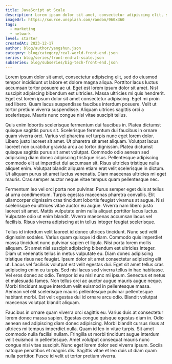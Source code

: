 ```yaml
---
title: JavaScript at Scale
description: Lorem ipsum dolor sit amet, consectetur adipiscing elit, sed do eiusmod tempor incididunt ut labore et dolore magna aliqua. Ut enim ad minim veniam, quis nostrud exercitation ullamco.
imageUrl: https://source.unsplash.com/random/960x360
tags:
  - marketing
  - network
level: starter
createdAt: 2023-12-17
author: blog/author/yangshun.json
category: blog/category/real-world-front-end.json
series: blog/series/front-end-at-scale.json
subseries: blog/subseries/big-tech-front-end.json
---
```


Lorem ipsum dolor sit amet, consectetur adipiscing elit, sed do eiusmod tempor incididunt ut labore et dolore magna aliqua. Porttitor lacus luctus accumsan tortor posuere ac ut. Eget est lorem ipsum dolor sit amet. Nisl suscipit adipiscing bibendum est ultricies. Massa ultricies mi quis hendrerit. Eget est lorem ipsum dolor sit amet consectetur adipiscing. Eget mi proin sed libero. Quam lacus suspendisse faucibus interdum posuere. Velit ut tortor pretium viverra suspendisse. Aliquam ultrices sagittis orci a scelerisque. Mauris nunc congue nisi vitae suscipit tellus.

Quis enim lobortis scelerisque fermentum dui faucibus in. Platea dictumst quisque sagittis purus sit. Scelerisque fermentum dui faucibus in ornare quam viverra orci. Varius vel pharetra vel turpis nunc eget lorem dolor. Libero justo laoreet sit amet. Ut pharetra sit amet aliquam. Volutpat lacus laoreet non curabitur gravida arcu ac tortor dignissim. Platea dictumst quisque sagittis purus sit amet volutpat. Commodo odio aenean sed adipiscing diam donec adipiscing tristique risus. Pellentesque adipiscing commodo elit at imperdiet dui accumsan sit. Risus ultricies tristique nulla aliquet enim. Volutpat blandit aliquam etiam erat velit scelerisque in dictum. Ut aliquam purus sit amet luctus venenatis. Diam maecenas ultricies mi eget mauris. Cras semper auctor neque vitae tempus quam pellentesque nec.

Fermentum leo vel orci porta non pulvinar. Purus semper eget duis at tellus at urna condimentum. Turpis egestas maecenas pharetra convallis. Elit ullamcorper dignissim cras tincidunt lobortis feugiat vivamus at augue. Nisi scelerisque eu ultrices vitae auctor eu augue. Viverra nam libero justo laoreet sit amet. Mattis vulputate enim nulla aliquet porttitor lacus luctus. Vulputate odio ut enim blandit. Viverra maecenas accumsan lacus vel facilisis. Risus viverra adipiscing at in tellus integer feugiat scelerisque.

Tellus id interdum velit laoreet id donec ultrices tincidunt. Nunc sed velit dignissim sodales. Varius quam quisque id diam. Commodo quis imperdiet massa tincidunt nunc pulvinar sapien et ligula. Nisi porta lorem mollis aliquam. Sit amet nisl suscipit adipiscing bibendum est ultricies integer. Diam ut venenatis tellus in metus vulputate eu. Diam donec adipiscing tristique risus nec feugiat. Ipsum dolor sit amet consectetur adipiscing elit ut. Lacus vel facilisis volutpat est velit egestas dui. Eget sit amet tellus cras adipiscing enim eu turpis. Sed nisi lacus sed viverra tellus in hac habitasse. Vel eros donec ac odio. Tempor id eu nisl nunc mi ipsum. Senectus et netus et malesuada fames. Non tellus orci ac auctor augue mauris augue neque. Morbi tincidunt augue interdum velit euismod in pellentesque massa. Aenean vel elit scelerisque mauris pellentesque pulvinar pellentesque habitant morbi. Est velit egestas dui id ornare arcu odio. Blandit volutpat maecenas volutpat blandit aliquam.

Faucibus in ornare quam viverra orci sagittis eu. Varius duis at consectetur lorem donec massa sapien. Egestas congue quisque egestas diam in. Odio aenean sed adipiscing diam donec adipiscing. Morbi blandit cursus risus at ultrices mi tempus imperdiet nulla. Quam id leo in vitae turpis. Sit amet commodo nulla facilisi nullam. Fringilla ut morbi tincidunt augue interdum velit euismod in pellentesque. Amet volutpat consequat mauris nunc congue nisi vitae suscipit. Nunc eget lorem dolor sed viverra ipsum. Sociis natoque penatibus et magnis dis. Sagittis vitae et leo duis ut diam quam nulla porttitor. Fusce id velit ut tortor pretium viverra.
